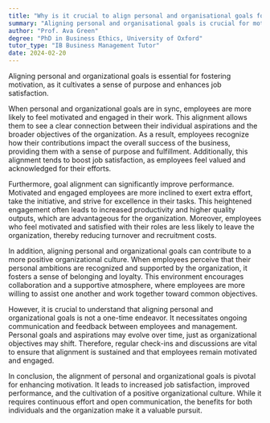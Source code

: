 ```yaml
---
title: "Why is it crucial to align personal and organisational goals for motivation?"
summary: "Aligning personal and organisational goals is crucial for motivation as it fosters a sense of purpose and increases job satisfaction."
author: "Prof. Ava Green"
degree: "PhD in Business Ethics, University of Oxford"
tutor_type: "IB Business Management Tutor"
date: 2024-02-20
---
```


Aligning personal and organizational goals is essential for fostering motivation, as it cultivates a sense of purpose and enhances job satisfaction.

When personal and organizational goals are in sync, employees are more likely to feel motivated and engaged in their work. This alignment allows them to see a clear connection between their individual aspirations and the broader objectives of the organization. As a result, employees recognize how their contributions impact the overall success of the business, providing them with a sense of purpose and fulfillment. Additionally, this alignment tends to boost job satisfaction, as employees feel valued and acknowledged for their efforts.

Furthermore, goal alignment can significantly improve performance. Motivated and engaged employees are more inclined to exert extra effort, take the initiative, and strive for excellence in their tasks. This heightened engagement often leads to increased productivity and higher quality outputs, which are advantageous for the organization. Moreover, employees who feel motivated and satisfied with their roles are less likely to leave the organization, thereby reducing turnover and recruitment costs.

In addition, aligning personal and organizational goals can contribute to a more positive organizational culture. When employees perceive that their personal ambitions are recognized and supported by the organization, it fosters a sense of belonging and loyalty. This environment encourages collaboration and a supportive atmosphere, where employees are more willing to assist one another and work together toward common objectives.

However, it is crucial to understand that aligning personal and organizational goals is not a one-time endeavor. It necessitates ongoing communication and feedback between employees and management. Personal goals and aspirations may evolve over time, just as organizational objectives may shift. Therefore, regular check-ins and discussions are vital to ensure that alignment is sustained and that employees remain motivated and engaged.

In conclusion, the alignment of personal and organizational goals is pivotal for enhancing motivation. It leads to increased job satisfaction, improved performance, and the cultivation of a positive organizational culture. While it requires continuous effort and open communication, the benefits for both individuals and the organization make it a valuable pursuit.
    